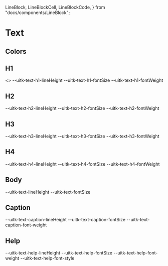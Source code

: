   LineBlock,
  LineBlockCell,
  LineBlockCode,
} from "docs/components/LineBlock";


<Meta title="Documentation/Styles and Theming/Characteristics/Text" />

# Text

## Colors

<Canvas>
  <Story name="Colors">
    <DocGrid>
      <ColorBlock colorVar="--uitk-text-primary-color" />
      <ColorBlock colorVar="--uitk-text-primary-color-disabled" />
      <ColorBlock colorVar="--uitk-text-secondary-color" />
      <ColorBlock colorVar="--uitk-text-secondary-color-disabled" />
      <ColorBlock colorVar="--uitk-text-link-foreground-hover" />
      <ColorBlock colorVar="--uitk-text-background" />
      <ColorBlock colorVar="--uitk-text-background-hover" />
      <ColorBlock colorVar="--uitk-text-background-selected" />
    </DocGrid>
  </Story>
</Canvas>

## H1

<Canvas>
  <Story name="H1">
    <>
      <TextBlock
        lineHeight="--uitk-text-h1-lineHeight"
        fontSize="--uitk-text-h1-fontSize"
        fontWeight="--uitk-text-h1-fontWeight"
      />
      <DocGrid textExample={true}>
        <BlankBlockCell />
        <BlankBlockCode>--uitk-text-h1-lineHeight</BlankBlockCode>
        <BlankBlockCell />
        <BlankBlockCode>--uitk-text-h1-fontSize</BlankBlockCode>
        <BlankBlockCell />
        <BlankBlockCode>--uitk-text-h1-fontWeight</BlankBlockCode>
      </DocGrid>
    </>
  </Story>
</Canvas>

## H2

<Canvas>
  <Story name="H2">
    <TextBlock
      lineHeight="--uitk-text-h2-lineHeight"
      fontSize="--uitk-text-h2-fontSize"
      fontWeight="--uitk-text-h2-fontWeight"
    />
    <DocGrid textExample={true}>
      <BlankBlockCell />
      <BlankBlockCode>--uitk-text-h2-lineHeight</BlankBlockCode>
      <BlankBlockCell />
      <BlankBlockCode>--uitk-text-h2-fontSize</BlankBlockCode>
      <BlankBlockCell />
      <BlankBlockCode>--uitk-text-h2-fontWeight</BlankBlockCode>
    </DocGrid>
  </Story>
</Canvas>

## H3

<Canvas>
  <Story name="H3">
    <TextBlock
      lineHeight="--uitk-text-h3-lineHeight"
      fontSize="--uitk-text-h3-fontSize"
      fontWeight="--uitk-text-h3-fontWeight"
    />
    <DocGrid textExample={true}>
      <BlankBlockCell />
      <BlankBlockCode>--uitk-text-h3-lineHeight</BlankBlockCode>
      <BlankBlockCell />
      <BlankBlockCode>--uitk-text-h3-fontSize</BlankBlockCode>
      <BlankBlockCell />
      <BlankBlockCode>--uitk-text-h3-fontWeight</BlankBlockCode>
    </DocGrid>
  </Story>
</Canvas>

## H4

<Canvas>
  <Story name="H4">
    <TextBlock
      lineHeight="--uitk-text-h4-lineHeight"
      fontSize="--uitk-text-h4-fontSize"
      fontWeight="--uitk-text-h4-fontWeight"
    />
    <DocGrid textExample={true}>
      <BlankBlockCell />
      <BlankBlockCode>--uitk-text-h4-lineHeight</BlankBlockCode>
      <BlankBlockCell />
      <BlankBlockCode>--uitk-text-h4-fontSize</BlankBlockCode>
      <BlankBlockCell />
      <BlankBlockCode>--uitk-text-h4-fontWeight</BlankBlockCode>
    </DocGrid>
  </Story>
</Canvas>

## Body

<Canvas>
  <Story name="Body">
    <TextBlock
      lineHeight="--uitk-text-lineHeight"
      fontSize="--uitk-text-fontSize"
    />
    <DocGrid textExample={true}>
      <BlankBlockCell />
      <BlankBlockCode>--uitk-text-lineHeight</BlankBlockCode>
      <BlankBlockCell />
      <BlankBlockCode>--uitk-text-fontSize</BlankBlockCode>
    </DocGrid>
  </Story>
</Canvas>

## Caption

<Canvas>
  <Story name="Caption">
    <TextBlock
      lineHeight="--uitk-text-caption-lineHeight"
      fontSize="--uitk-text-caption-fontSize"
      fontWeight="--uitk-text-caption-font-weight"
    />
    <DocGrid textExample={true}>
      <BlankBlockCell />
      <BlankBlockCode>--uitk-text-caption-lineHeight</BlankBlockCode>
      <BlankBlockCell />
      <BlankBlockCode>--uitk-text-caption-fontSize</BlankBlockCode>
      <BlankBlockCell />
      <BlankBlockCode>--uitk-text-caption-font-weight</BlankBlockCode>
    </DocGrid>
  </Story>
</Canvas>

## Help

<Canvas>
  <Story name="Help">
    <TextBlock
      lineHeight="--uitk-text-help-lineHeight"
      fontSize="--uitk-text-help-fontSize"
      fontStyle="--uitk-text-help-font-style"
      fontWeight="--uitk-text-help-font-weight"
    />
    <DocGrid textExample={true}>
      <BlankBlockCell />
      <BlankBlockCode>--uitk-text-help-lineHeight</BlankBlockCode>
      <BlankBlockCell />
      <BlankBlockCode>--uitk-text-help-fontSize</BlankBlockCode>
      <BlankBlockCell />
      <BlankBlockCode>--uitk-text-help-font-weight</BlankBlockCode>
      <BlankBlockCell />
      <BlankBlockCode>--uitk-text-help-font-style</BlankBlockCode>
    </DocGrid>
  </Story>
</Canvas>
